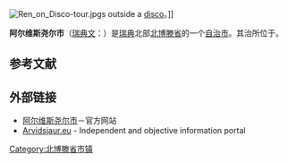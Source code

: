{{Infobox Kommun
|fullname=Arvidsjaurs kommun
|coatofarms=[[Image:Arvidsjaur_vapen.svg|100px]]<br><small>[[Coat_of_arms|Coat of arms]]</small>
|county=[[北博滕省|北博滕省]]
|province=[[Lapland,_Sweden|Lapland]]
|capital={{link-en|阿尔维斯尧尔|Arvidsjaur}}
|map=[[Image:Arvidsjaur_Municipality_in_Norrbotten_County.png|200px]] <!-- Another map is Arvidsjaur in Sweden.png -->
|arearank=第17名
|area=6,169.66<ref name="area">[http://www.scb.se/statistik/MI/MI0802/2008A02/mi0802tab3_2008_eng.xls 瑞典统计局 as of January 1, 2008]</ref>
|arealand=5,699.06<ref name="area"/>
|populationrank=第260名
|population=6,751<ref>[http://www.scb.se/Pages/TableAndChart____228182.aspx 瑞典统计局 as of December 31, 2007]</ref>
|densityrank=第280名
|populationdensity=1.18
|code=2505<ref>[http://www.scb.se/Grupp/regionalt/rg0101/kommunlankod.xls 瑞典统计局]</ref>
|website=[https://web.archive.org/web/20090403082141/http://www.arvidsjaur.se/en/ www.arvidsjaur.se]
|footnotes=
}}
[[Image:Ren_on_Disco-tour.jpg|thumb]]s outside a [[discothèque|disco]]。]]

'''阿尔维斯尧尔市'''（[[瑞典文|瑞典文]]：{{lang|sv|''Arvidsjaurs kommun''}}）是[[瑞典|瑞典]]北部[[北博滕省|北博滕省]]的一个[[瑞典自治市|自治市]]。其治所位于{{link-en|阿尔维斯尧尔|Arvidsjaur}}。

==参考文献==
<div class="references-small">
<references />
</div>

==外部链接==
*[https://web.archive.org/web/20090403082141/http://www.arvidsjaur.se/en/ 阿尔维斯尧尔市]－官方网站
*[https://web.archive.org/web/20090227075756/http://www.arvidsjaur.eu/ Arvidsjaur.eu] - Independent and objective information portal

{{Norrbotten County}}

[[Category:北博滕省市镇|Category:北博滕省市镇]]